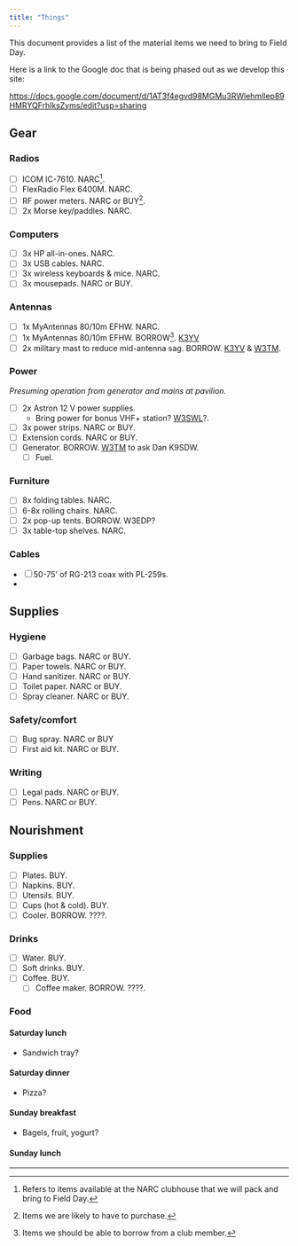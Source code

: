 ```yaml
---
title: "Things"
---
```


This document provides a list of the material items we need to bring to Field Day.

Here is a link to the Google doc that is being phased out as we develop this site:

<https://docs.google.com/document/d/1AT3f4egvd98MGMu3RWlehmllep89HMRYQFrhlksZyms/edit?usp=sharing>

## Gear

### Radios

- [ ] ICOM IC-7610. NARC[^1].
- [ ] FlexRadio Flex 6400M. NARC.
- [ ] RF power meters. NARC or BUY[^2].
- [ ] 2x Morse key/paddles. NARC.

### Computers

- [ ] 3x HP all-in-ones. NARC.
- [ ] 3x USB cables. NARC.
- [ ] 3x wireless keyboards & mice. NARC.
- [ ] 3x mousepads. NARC or BUY.

### Antennas

- [ ] 1x MyAntennas 80/10m EFHW. NARC.
- [ ] 1x MyAntennas 80/10m EFHW. BORROW[^3]. [K3YV](people.qmd#K3YV)
- [ ] 2x military mast to reduce mid-antenna sag. BORROW. [K3YV](people.qmd#K3YV) & [W3TM](people.qmd#W3TM).

### Power

*Presuming operation from generator and mains at pavilion.*

- [ ] 2x Astron 12 V power supplies.
    - Bring power for bonus VHF+ station? [W3SWL](people.qmd#W3SWL)?.
- [ ] 3x power strips. NARC or BUY.
- [ ] Extension cords. NARC or BUY.
- [ ] Generator. BORROW. [W3TM](people.qmd#W3TM) to ask Dan K9SDW.
    - [ ] Fuel.

### Furniture

- [ ] 8x folding tables. NARC.
- [ ] 6-8x rolling chairs. NARC.
- [ ] 2x pop-up tents. BORROW. W3EDP?
- [ ] 3x table-top shelves. NARC. 

### Cables

- [ ] 50-75' of RG-213 coax with PL-259s.
-

## Supplies

### Hygiene

- [ ] Garbage bags. NARC or BUY.
- [ ] Paper towels. NARC or BUY.
- [ ] Hand sanitizer. NARC or BUY.
- [ ] Toilet paper. NARC or BUY.
- [ ] Spray cleaner. NARC or BUY.

### Safety/comfort

- [ ] Bug spray. NARC or BUY
- [ ] First aid kit. NARC or BUY. 

### Writing

- [ ] Legal pads. NARC or BUY. 
- [ ] Pens. NARC or BUY. 

## Nourishment

### Supplies

- [ ] Plates. BUY.
- [ ] Napkins. BUY.
- [ ] Utensils. BUY.
- [ ] Cups (hot & cold). BUY.
- [ ] Cooler. BORROW. ????.

### Drinks

- [ ] Water. BUY.
- [ ] Soft drinks. BUY.
- [ ] Coffee. BUY.
    - [ ] Coffee maker. BORROW. ????.

### Food

#### Saturday lunch

- Sandwich tray?

#### Saturday dinner

- Pizza?

#### Sunday breakfast

- Bagels, fruit, yogurt?

#### Sunday lunch

---

[^1]: Refers to items available at the NARC clubhouse that we will pack and bring to Field Day.

[^2]: Items we are likely to have to purchase.

[^3]: Items we should be able to borrow from a club member.